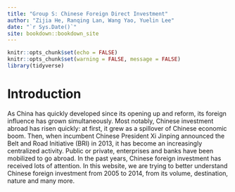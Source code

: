 ```yaml
--- 
title: "Group S: Chinese Foreign Direct Investment"
author: "Zijia He, Ranqing Lan, Wang Yao, Yuelin Lee"
date: "`r Sys.Date()`"
site: bookdown::bookdown_site
---
```

```r
knitr::opts_chunk$set(echo = FALSE)
knitr::opts_chunk$set(warning = FALSE, message = FALSE)
library(tidyverse)
```
# Introduction

As China has quickly developed since its opening up and reform, its foreign influence has grown simultaneously. Most notably, Chinese investment abroad has risen quickly: at first, it grew as a spillover of Chinese economic boom. Then, when incumbent Chinese President Xi Jinping announced the Belt and Road Initiative (BRI) in 2013, it has become an increasingly centralized activity. Public or private, enterprises and banks have been mobilized to go abroad. In the past years, Chinese foreign investment has received lots of attention. In this website, we are trying to better understand Chinese foreign investment from 2005 to 2014, from its volume, destination, nature and many more.


